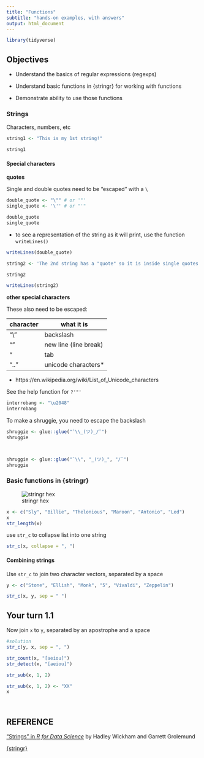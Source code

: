 ```yaml
---
title: "Functions"
subtitle: "hands-on examples, with answers"
output: html_document
---
```


<!-- 
This file by Martin Monkman is licensed under a Creative Commons Attribution 4.0 International License (https://creativecommons.org/licenses/by/4.0/). 

Some content is drawn from 

A. _R for Data Science_ by Hadley Wickham and Garrett Grolemund
-- (https://r4ds.had.co.nz/) -- which is licensed under the Creative Commons
Attribution-NonCommercial-NoDerivs 3.0 (CC BY-NC-ND 3.0 US) 


-->

```r
library(tidyverse)
```



## Objectives

* Understand the basics of regular expressions (regexps)

* Understand basic functions in {stringr} for working with functions

* Demonstrate ability to use those functions


### Strings

Characters, numbers, etc

```r

string1 <- "This is my 1st string!"

string1

```

#### Special characters

**quotes**

Single and double quotes need to be "escaped" with a `\`

```r

double_quote <- "\"" # or '"'
single_quote <- '\'' # or "'"

double_quote
single_quote

```


* to see a representation of the string as it will print, use the function `writeLines()`

```r

writeLines(double_quote)

```



```r

string2 <- 'The 2nd string has a "quote" so it is inside single quotes'

string2

writeLines(string2)

```


**other special characters**

These also need to be escaped:

| character | what it is |
| ---- | ---- |
| "\\" | backslash |
| "\n" | new line (line break) |
| "\t" | tab |
| "\u..." | unicode characters* |


* https://en.wikipedia.org/wiki/List_of_Unicode_characters

See the help function for `?'"'`

```r
interrobang <- "\u2048"
interrobang

```


To make a shruggie, you need to escape the backslash

```r
shruggie <- glue::glue("¯\\_(ツ)_/¯")
shruggie



shruggie <- glue::glue("¯\\", "_(ツ)_", "/¯")
shruggie

```





### Basic functions in {stringr}
 

![stringr hex](..\img\stringr_300.png)


```r

x <- c("Sly", "Billie", "Thelonious", "Maroon", "Antonio", "Led")
x
str_length(x) 

```


use `str_c` to collapse list into one string

```r

str_c(x, collapse = ", ")

```

#### Combining strings

Use `str_c` to join two character vectors, separated by a space


```r


y <- c("Stone", "Ellish", "Monk", "5", "Vivaldi", "Zeppelin")

str_c(x, y, sep = " ")

```

## Your turn 1.1

Now join `x` to `y`, separated by an apostrophe and a space

```r

#solution
str_c(y, x, sep = ", ")


```



```r

str_count(x, "[aeiou]")
str_detect(x, "[aeiou]")

```





```r


str_sub(x, 1, 2)  

str_sub(x, 1, 2) <- "XX"
x




```



## REFERENCE

["Strings" in _R for Data Science_](https://r4ds.had.co.nz/strings.html) by Hadley Wickham and Garrett Grolemund

[{stringr}](https://stringr.tidyverse.org/)

